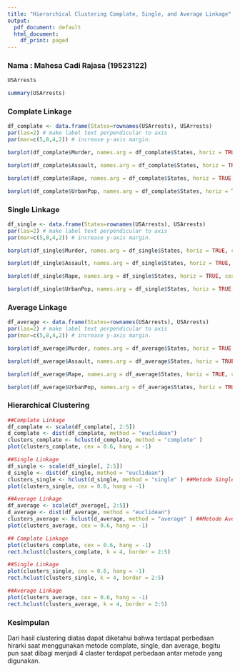 ---
title: "Hierarchical Clustering Complate, Single, and Average Linkage"
output:
  pdf_document: default
  html_document:
    df_print: paged
---

<h3>
Nama : Mahesa Cadi Rajasa (19523122)
</h3>

```{r}
USArrests
```

```{r}
summary(USArrests)
```

<h3>Complate Linkage</h3>
```{r}
df_complate <- data.frame(States=rownames(USArrests), USArrests)
par(las=2) # make label text perpendicular to axis
par(mar=c(5,8,4,2)) # increase y-axis margin.

barplot(df_complate$Murder, names.arg = df_complate$States, horiz = TRUE, cex.names = 0.5, xlab = "Murder Arrest per 100.000")

barplot(df_complate$Assault, names.arg = df_complate$States, horiz = TRUE, cex.names = 0.5, xlab = "Assault Arrest per 100.000")

barplot(df_complate$Rape, names.arg = df_complate$States, horiz = TRUE, cex.names = 0.5, xlab = "Rape Arrest per 100.000")

barplot(df_complate$UrbanPop, names.arg = df_complate$States, horiz = TRUE, cex.names = 0.5, xlab = "Polulation in urban area")
```

<h3>Single Linkage</h3>
```{r}
df_single <- data.frame(States=rownames(USArrests), USArrests)
par(las=2) # make label text perpendicular to axis
par(mar=c(5,8,4,2)) # increase y-axis margin.

barplot(df_single$Murder, names.arg = df_single$States, horiz = TRUE, cex.names = 0.5, xlab = "Murder Arrest per 100.000")

barplot(df_single$Assault, names.arg = df_single$States, horiz = TRUE, cex.names = 0.5, xlab = "Assault Arrest per 100.000")

barplot(df_single$Rape, names.arg = df_single$States, horiz = TRUE, cex.names = 0.5, xlab = "Rape Arrest per 100.000")

barplot(df_single$UrbanPop, names.arg = df_single$States, horiz = TRUE, cex.names = 0.5, xlab = "Polulation in urban area")
```

<h3>Average Linkage</h3>
```{r}
df_average <- data.frame(States=rownames(USArrests), USArrests)
par(las=2) # make label text perpendicular to axis
par(mar=c(5,8,4,2)) # increase y-axis margin.

barplot(df_average$Murder, names.arg = df_average$States, horiz = TRUE, cex.names = 0.5, xlab = "Murder Arrest per 100.000")

barplot(df_average$Assault, names.arg = df_average$States, horiz = TRUE, cex.names = 0.5, xlab = "Assault Arrest per 100.000")

barplot(df_average$Rape, names.arg = df_average$States, horiz = TRUE, cex.names = 0.5, xlab = "Rape Arrest per 100.000")

barplot(df_average$UrbanPop, names.arg = df_average$States, horiz = TRUE, cex.names = 0.5, xlab = "Polulation in urban area")
```

<h3>Hierarchical Clustering</h3>
```{r}
##Complate Linkage
df_complate <- scale(df_complate[, 2:5])
d_complate <- dist(df_complate, method = "euclidean")
clusters_complate <- hclust(d_complate, method = "complete" )
plot(clusters_complate, cex = 0.6, hang = -1)

##Single Linkage
df_single <- scale(df_single[, 2:5])
d_single <- dist(df_single, method = "euclidean")
clusters_single <- hclust(d_single, method = "single" ) ##Metode Single
plot(clusters_single, cex = 0.6, hang = -1)

##Average Linkage
df_average <- scale(df_average[, 2:5])
d_average <- dist(df_average, method = "euclidean")
clusters_average <- hclust(d_average, method = "average" ) ##Metode Average
plot(clusters_average, cex = 0.6, hang = -1)
```

```{r}
## Complate Linkage
plot(clusters_complate, cex = 0.6, hang = -1)
rect.hclust(clusters_complate, k = 4, border = 2:5)

##Single Linkage
plot(clusters_single, cex = 0.6, hang = -1)
rect.hclust(clusters_single, k = 4, border = 2:5)

##Average Linkage
plot(clusters_average, cex = 0.6, hang = -1)
rect.hclust(clusters_average, k = 4, border = 2:5)
```

<h3>Kesimpulan</h3>
Dari hasil clustering diatas dapat diketahui bahwa terdapat perbedaan hirarki saat menggunakan metode complate, single, dan average, begitu pun saat dibagi menjadi 4 claster terdapat perbedaan antar metode yang digunakan.